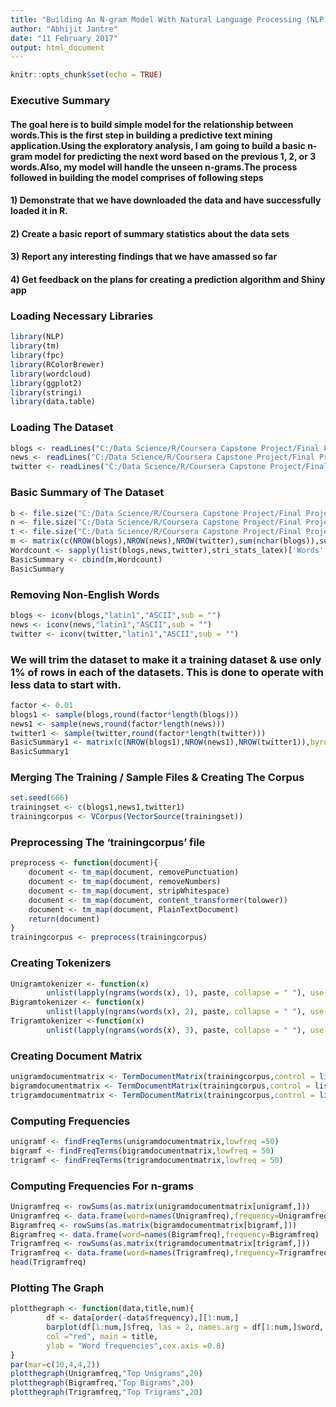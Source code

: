 ---
title: "Building An N-gram Model With Natural Language Processing (NLP)"
author: "Abhijit Jantre"
date: "11 February 2017"
output: html_document
---

```{r setup, include=FALSE , warning=FALSE}
knitr::opts_chunk$set(echo = TRUE)
```
### Executive Summary
#### The goal here is to build simple model for the relationship between words.This is the first step in building a predictive text mining application.Using the exploratory analysis, I am going to build a basic n-gram model for predicting the next word based on the previous 1, 2, or 3 words.Also, my model will handle the unseen n-grams.The process followed in building the model comprises of following steps
#### 1) Demonstrate that we have downloaded the data and have successfully loaded it in R.
#### 2) Create a basic report of summary statistics about the data sets
#### 3) Report any interesting findings that we have amassed so far
#### 4) Get feedback on the plans for creating a prediction algorithm and Shiny app

### Loading Necessary Libraries
```{r  warning=FALSE}
library(NLP)
library(tm)
library(fpc)
library(RColorBrewer)
library(wordcloud)
library(ggplot2)
library(stringi)
library(data.table)
```

### Loading The Dataset 
```{r}
blogs <- readLines("C:/Data Science/R/Coursera Capstone Project/Final Project Submission/en_US.blogs.txt",encoding = "UTF-8", skipNul = TRUE)
news <- readLines("C:/Data Science/R/Coursera Capstone Project/Final Project Submission/en_US.news.txt",encoding = "UTF-8", skipNul = TRUE)
twitter <- readLines("C:/Data Science/R/Coursera Capstone Project/Final Project Submission/en_US.twitter.txt",encoding = "UTF-8", skipNul = TRUE)
```

### Basic Summary of The Dataset
```{r  warning=FALSE}
b <- file.size("C:/Data Science/R/Coursera Capstone Project/Final Project Submission/en_US.blogs.txt")
n <- file.size("C:/Data Science/R/Coursera Capstone Project/Final Project Submission/en_US.news.txt")
t <- file.size("C:/Data Science/R/Coursera Capstone Project/Final Project Submission/en_US.twitter.txt")
m <- matrix(c(NROW(blogs),NROW(news),NROW(twitter),sum(nchar(blogs)),sum(nchar(news)),sum(nchar(twitter)),(b/1024^2),(n/1024^2),(t/1024^2)),byrow = FALSE,nrow=3,ncol=3,dimnames = list(c("blogs","news","twitter"),c("No.Of Lines","No. Of Characters","File Size in Mb")))
Wordcount <- sapply(list(blogs,news,twitter),stri_stats_latex)['Words',]
BasicSummary <- cbind(m,Wordcount)
BasicSummary
```

### Removing Non-English Words
```{r}
blogs <- iconv(blogs,"latin1","ASCII",sub = "")
news <- iconv(news,"latin1","ASCII",sub = "")
twitter <- iconv(twitter,"latin1","ASCII",sub = "")
```

### We will trim the dataset to make it a training dataset & use only 1% of rows in each of the datasets. This is done to operate with less data to start with.
```{r warning=FALSE}
factor <- 0.01
blogs1 <- sample(blogs,round(factor*length(blogs)))
news1 <- sample(news,round(factor*length(news)))
twitter1 <- sample(twitter,round(factor*length(twitter)))
BasicSummary1 <- matrix(c(NROW(blogs1),NROW(news1),NROW(twitter1)),byrow = TRUE,nrow=3,ncol=1,dimnames = list(c("blogs1","news1","twitter1"),"No.Of Rows"))
BasicSummary1
```

### Merging The Training / Sample Files & Creating The Corpus
```{r}
set.seed(666)
trainingset <- c(blogs1,news1,twitter1)
trainingcorpus <- VCorpus(VectorSource(trainingset))
```

### Preprocessing The 'trainingcorpus' file 
```{r warning=FALSE}
preprocess <- function(document){
    document <- tm_map(document, removePunctuation)
    document <- tm_map(document, removeNumbers)
    document <- tm_map(document, stripWhitespace)
    document <- tm_map(document, content_transformer(tolower))
    document <- tm_map(document, PlainTextDocument)
    return(document)
}
trainingcorpus <- preprocess(trainingcorpus)
```

### Creating Tokenizers
```{r warning=FALSE}
Unigramtokenizer <- function(x)
        unlist(lapply(ngrams(words(x), 1), paste, collapse = " "), use.names = FALSE)
Bigramtokenizer <- function(x)
        unlist(lapply(ngrams(words(x), 2), paste, collapse = " "), use.names = FALSE)
Trigramtokenizer <-function(x)
        unlist(lapply(ngrams(words(x), 3), paste, collapse = " "), use.names = FALSE)
```

### Creating Document Matrix
```{r}
unigramdocumentmatrix <- TermDocumentMatrix(trainingcorpus,control = list(tokenize = Unigramtokenizer))
bigramdocumentmatrix <- TermDocumentMatrix(trainingcorpus,control = list(tokenize = Bigramtokenizer))
trigramdocumentmatrix <- TermDocumentMatrix(trainingcorpus,control = list(tokenize = Trigramtokenizer))
```

### Computing Frequencies
```{r}
unigramf <- findFreqTerms(unigramdocumentmatrix,lowfreq =50)
bigramf <- findFreqTerms(bigramdocumentmatrix,lowfreq = 50)
trigramf <- findFreqTerms(trigramdocumentmatrix,lowfreq = 50)
```

### Computing Frequencies For n-grams
```{r}
Unigramfreq <- rowSums(as.matrix(unigramdocumentmatrix[unigramf,]))
Unigramfreq <- data.frame(word=names(Unigramfreq),frequency=Unigramfreq)
Bigramfreq <- rowSums(as.matrix(bigramdocumentmatrix[bigramf,]))
Bigramfreq <- data.frame(word=names(Bigramfreq),frequency=Bigramfreq)
Trigramfreq <- rowSums(as.matrix(trigramdocumentmatrix[trigramf,]))
Trigramfreq <- data.frame(word=names(Trigramfreq),frequency=Trigramfreq)
head(Trigramfreq)
```

### Plotting The Graph
```{r}
plotthegraph <- function(data,title,num){
        df <- data[order(-data$frequency),][1:num,]
        barplot(df[1:num,]$freq, las = 2, names.arg = df[1:num,]$word,
        col ="red", main = title,
        ylab = "Word frequencies",cex.axis =0.8)
}
par(mar=c(10,4,4,2))
plotthegraph(Unigramfreq,"Top Unigrams",20)
plotthegraph(Bigramfreq,"Top Bigrams",20)
plotthegraph(Trigramfreq,"Top Trigrams",20)
```
